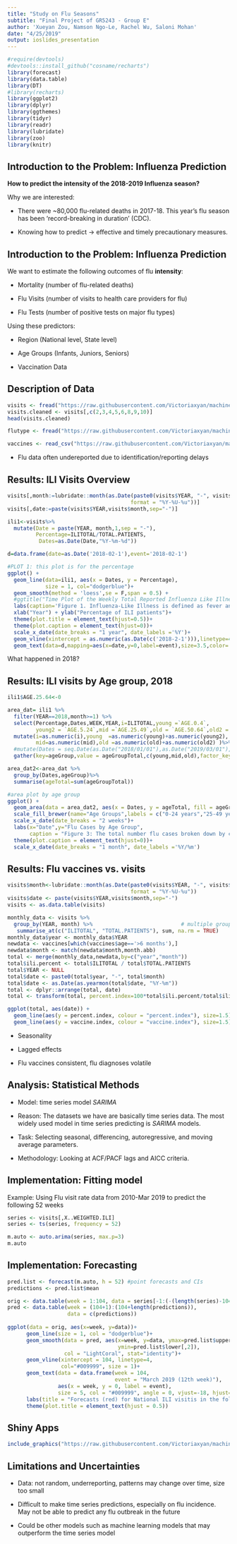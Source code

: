 ```yaml
---
title: "Study on Flu Seasons"
subtitle: "Final Project of GR5243 - Group E"
author: 'Xueyan Zou, Namson Ngo-Le, Rachel Wu, Saloni Mohan'
date: "4/25/2019"
output: ioslides_presentation
---
```


```r
#require(devtools)
#devtools::install_github("cosname/recharts")
library(forecast)
library(data.table)
library(DT)
#library(recharts)
library(ggplot2)
library(dplyr)
library(ggthemes)
library(tidyr)
library(readr)
library(lubridate)
library(zoo)
library(knitr)

```

## Introduction to the Problem: Influenza Prediction

**How to predict the intensity of the 2018-2019 Influenza season?  **

Why we are interested:

- There were ~80,000 flu-related deaths in 2017-18. This year's flu season has been 'record-breaking in duration' (CDC).

- Knowing how to predict -> effective and timely precautionary measures.

## Introduction to the Problem: Influenza Prediction

We want to estimate the following outcomes of flu **intensity**:

- Mortality (number of flu-related deaths)

- Flu Visits (number of visits to health care providers for flu)

- Flu Tests (number of positive tests on major flu types)

Using these predictors:

- Region (National level, State level)

- Age Groups (Infants, Juniors, Seniors)

- Vaccination Data

## Description of Data

```r
visits <- fread("https://raw.githubusercontent.com/Victoriaxyan/machine-churning/master/Data/flu_view_line(Topright%20%20Chart)_national.csv")
visits.cleaned <- visits[,c(2,3,4,5,6,8,9,10)]
head(visits.cleaned)

flutype <- fread("https://raw.githubusercontent.com/Victoriaxyan/machine-churning/master/Data/National_Positive_tests_type.csv")

vaccines <- read_csv("https://raw.githubusercontent.com/Victoriaxyan/machine-churning/master/Data/usa_vaccination_data.csv")
```

- Flu data often undereported due to identification/reporting delays

## Results: ILI Visits Overview

```r
visits[,month:=lubridate::month(as.Date(paste0(visits$YEAR, "-", visits$WEEK, "-", 10), 
                                       format = "%Y-%U-%u"))]
visits[,date:=paste(visits$YEAR,visits$month,sep="-")]

ili1<-visits%>% 
  mutate(Date = paste(YEAR, month,1,sep = "-"),
         Percentage=ILITOTAL/TOTAL.PATIENTS,
          Dates=as.Date(Date,"%Y-%m-%d")) 

d=data.frame(date=as.Date('2018-02-1'),event='2018-02-1')

#PLOT 1: this plot is for the percentage
ggplot() +
  geom_line(data=ili1, aes(x = Dates, y = Percentage), 
            size = 1, col="dodgerblue")+
  geom_smooth(method = 'loess',se = F,span = 0.5) +
  #ggtitle("Time Plot of the Weekly Total Reported Influenza Like Illnesses in the US (2010-2019)")+
  labs(caption='Figure 1. Influenza-Like Illness is defined as fever and a cough and/or a sore throat in the absence of a known cause other than flu\nData Source: CDC Weekly US Influenza Surveillance Report')+
  xlab("Year") + ylab("Percentage of ILI patients")+
  theme(plot.title = element_text(hjust=0.5))+
  theme(plot.caption = element_text(hjust=0))+
  scale_x_date(date_breaks = "1 year", date_labels ='%Y')+
  geom_vline(xintercept = as.numeric(as.Date(c('2018-2-1'))),linetype=4,col="brown")+
  geom_text(data=d,mapping=aes(x=date,y=0,label=event),size=3.5,color='brown',angle=90,vjust=1.3,hjust=.1)
```

What happened in 2018?

## Results: ILI visits by Age group, 2018

```r
ili1$AGE.25.64<-0

area_dat= ili1 %>%  
  filter(YEAR==2018,month>=1) %>%
  select(Percentage,Dates,WEEK,YEAR,i=ILITOTAL,young =`AGE.0.4`, 
         young2 = `AGE.5.24`,mid =`AGE.25.49`,old = `AGE.50.64`,old2 = `AGE.65` ) %>% 
  mutate(i=as.numeric(i),young  =as.numeric(young)+as.numeric(young2),
         mid=as.numeric(mid),old =as.numeric(old)+as.numeric(old2) )%>%
  #mutate(Dates = seq.Date(as.Date("2018/01/01"),as.Date("2019/03/01"),by="weeks")) %>%
  gather(key=ageGroup,value = ageGroupTotal,c(young,mid,old),factor_key=T)

area_dat2<-area_dat %>%
  group_by(Dates,ageGroup)%>%
  summarise(ageTotal=sum(ageGroupTotal))

#area plot by age group
ggplot() +
  geom_area(data = area_dat2, aes(x = Dates, y = ageTotal, fill = ageGroup)) +
  scale_fill_brewer(name="Age Groups",labels = c("0-24 years","25-49 years","50+ years"),palette="PuBu",direction = -1) +
  scale_x_date(date_breaks = "2 weeks")+
  labs(x="Date",y="Flu Cases by Age Group",
       caption = "Figure 3: The total number flu cases broken down by cases\nof patients below the age of 24, between the age 25 and 49, and above the age of 50.\nData Source: CDC Flu View")+
  theme(plot.caption = element_text(hjust=0))+
  scale_x_date(date_breaks = "1 month", date_labels ='%Y/%m')
```

## Results: Flu vaccines vs. visits
```r

visits$month<-lubridate::month(as.Date(paste0(visits$YEAR, "-", visits$WEEK, "-", 10), 
                                       format = "%Y-%U-%u"))
visits$date <- paste(visits$YEAR,visits$month,sep="-")
visits <- as.data.table(visits)

monthly_data <- visits %>% 
  group_by(YEAR, month) %>%                            # multiple group columns
   summarise_at(c("ILITOTAL", "TOTAL.PATIENTS"), sum, na.rm = TRUE)
monthly_data$year <- monthly_data$YEAR
newdata <- vaccines[which(vaccines$age=='>6 months'),]
newdata$month <- match(newdata$month,month.abb)
total <- merge(monthly_data,newdata,by=c("year","month"))
total$ili.percent <- total$ILITOTAL / total$TOTAL.PATIENTS
total$YEAR <- NULL
total$date <- paste0(total$year, "-", total$month)
total$date <- as.Date(as.yearmon(total$date, "%Y-%m"))
total <- dplyr::arrange(total, date)
total <- transform(total, percent.index=100*total$ili.percent/total$ili.percent[1], vaccine.index=100*total$rate/total$rate[1])

```

```r
ggplot(total, aes(date)) + 
  geom_line(aes(y = percent.index, colour = "percent.index"), size=1.5) + 
  geom_line(aes(y = vaccine.index, colour = "vaccine.index"), size=1.5) + ylab("Indexed Variable") + xlab("Date")
```

- Seasonality

- Lagged effects

- Flu vaccines consistent, flu diagnoses volatile

## Analysis: Statistical Methods

- Model: time series model *SARIMA*

- Reason: The datasets we have are basically time series data. The most widely used model in time series predicting is *SARIMA* models.

- Task: Selecting seasonal, differencing, autoregressive, and moving average parameters.  

- Methodology: Looking at ACF/PACF lags and AICC criteria.

## Implementation: Fitting model

Example: Using Flu visit rate data from 2010-Mar 2019 to predict the following 52 weeks

```r
series <- visits[,X..WEIGHTED.ILI]
series <- ts(series, frequency = 52)
```

```r
m.auto <- auto.arima(series, max.p=3) 
m.auto
```

## Implementation: Forecasting

```r
pred.list <- forecast(m.auto, h = 52) #point forecasts and CIs
predictions <- pred.list$mean
```

```r
orig <- data.table(week = 1:104, data = series[-1:(-(length(series)-104))])
pred <- data.table(week = (104+1):(104+length(predictions)),
                   data = c(predictions))
    
ggplot(data = orig, aes(x=week, y=data))+
      geom_line(size = 1, col = "dodgerblue")+
      geom_smooth(data = pred, aes(x=week, y=data, ymax=pred.list$upper[,2],
                                   ymin=pred.list$lower[,2]),
                  col = "LightCoral", stat="identity")+
      geom_vline(xintercept = 104, linetype=4,
                 col="#009999", size = 1)+
      geom_text(data = data.frame(week = 104, 
                                  event = "March 2019 (12th week)"),
                aes(x = week, y = 0, label = event),
                size = 5, col = "#009999", angle = 0, vjust=-18, hjust=.5)+
      labs(title = "Forecasts (red) for National ILI visitis in the following 52 weeks")+
      theme(plot.title = element_text(hjust = 0.5))
```

## Shiny Apps

```r
include_graphics("https://raw.githubusercontent.com/Victoriaxyan/machine-churning/master/Presentation/shinyScreenShot.png")
```

## Limitations and Uncertainties

- Data: not random, underreporting, patterns may change over time, size too small

- Difficult to make time series predictions, especially on flu incidence. May not be able to predict any flu outbreak in the future

- Could be other models such as machine learning models that may outperform the time series model